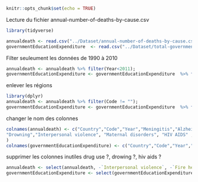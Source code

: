 
```r
knitr::opts_chunk$set(echo = TRUE)
```

Lecture du fichier annual-number-of-deaths-by-cause.csv
```r
library(tidyverse)

annualdeath <- read.csv("../Dataset/annual-number-of-deaths-by-cause.csv", header = TRUE)
governmentEducationExpenditure  <- read.csv("../Dataset/total-government-expenditure-on-education-gdp.csv", header = TRUE)

```
Filter seuleument les données de 1990 à 2010

```r
annualdeath <- annualdeath %>% filter(Year<2011);
governmentEducationExpenditure <- governmentEducationExpenditure  %>% filter(Year<2011) %>%filter(Year>1989);
```
enlever les régions
```r
library(dplyr)
annualdeath <- annualdeath %>% filter(Code != "");
governmentEducationExpenditure <- governmentEducationExpenditure  %>% filter(Code != "");
```
changer le nom des colonnes
```r
colnames(annualdeath) <- c("Country","Code","Year","Meningitis","Alzheimers disease","Parkinsons disease","Nutritional deficiencies","Malaria",
"Drowning","Interpersonal violence", "Maternal disorders", "HIV AIDS" , "Drug use disorders", "Tuberculosis", "Cardiovascular diseases", "Lower respiratory infections", "Neonatal disorders","Alcohol use disorders", "Self harm", "Exposure to forces of nature", "Diarrheal diseases", "Environmental heat and cold exposure", "Neoplasms", "Conflict and terrorism", "Diabetes mellitus", "Chronic kidney disease", "Poisonings", "Protein energy malnutrition", "Road injuries", "Chronic respiratory diseases", "Cirrhosis and other chronic liver diseases", "Digestive diseases","Fire heat and hot substances","Acute hepatitis", "Measles"
)
colnames(governmentEducationExpenditure) <- c("Country","Code","Year","Percent of GPD spent in Education")
```
supprimer les colonnes inutiles
drug use ?, drowing ?, hiv aids ?
```r

annualdeath <- select(annualdeath, -`Interpersonal violence`, -`Fire heat and hot substances`, -`Road injuries`, -`Conflict and terrorism`, -`Exposure to forces of nature`, -`Self harm` )
governmentEducationExpenditure <- select(governmentEducationExpenditure, -Code)

```